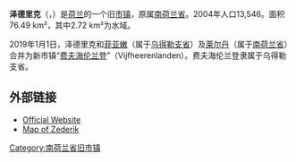 {{Unreferenced|time=2018-08-23T13:30:49+00:00}}
{{Infobox settlement
|image_skyline = 
|imagesize =
|image_caption =
|image_flag = Zederik vlag.svg
|flag_size = 120x100px
|image_shield = Zederik wapen.svg
|shield_size = 120x100px
|image_map = LocatieZederik.png
|mapsize = 250px
|official_name = Zederik<br>泽德里克
|coordinates_display = inline,title
|coordinates_region = NL
|subdivision_type = 国家
|subdivision_name = [[荷兰|荷兰]]
|subdivision_type1 = 省份
|subdivision_name1 = [[乌得勒支省|乌得勒支省]]
|area_footnotes = (2006)
|area_total_km2 = 76.49
|area_land_km2 = 73.77
|area_water_km2 = 2.73
|population_as_of = 2007年1月1日
|population_note = 来源：[[Statistics_Netherlands|CBS]], [http://statline.cbs.nl/ Statline].
|settlement_type = 旧[[市镇_(荷兰)|市镇]]
|population_total = 13465
|population_density_km2 = 183
|timezone = [[Central_European_Time|CET]]
|utc_offset = +1
|timezone_DST = [[Central_European_Summer_Time|CEST]]
|utc_offset_DST = +2
|latd = 51.93
|latNS = N
|longd = 5.17
|longEW = E
|website = [http://www.zederik.nl www.zederik.nl]
}}
'''泽德里克'''（{{lang-nl|Zederik}}，{{pronunciation|Nl-Zederik.ogg}}）是[[荷兰|荷兰]]的一个旧[[市镇_(荷兰)|市镇]]，原属[[南荷兰省|南荷兰省]]。2004年人口13,546。面积76.49 km²，其中2.72 km²为水域。

2019年1月1日，泽德里克和[[菲亞嫩|菲亚嫩]]（属于[[乌得勒支省|乌得勒支省]]）及[[莱尔丹|莱尔丹]]（属于[[南荷蘭省|南荷兰省]]）合并为新市镇“[[费夫海伦兰登|费夫海伦兰登]]”（Vijfheerenlanden）。费夫海伦兰登隶属于乌得勒支省。

==外部链接==
{{commonscat|Zederik}}
*[http://www.zederik.nl Official Website] {{Wayback|url=http://www.zederik.nl/ |date=20110514160701 }}
*[https://web.archive.org/web/20110604224907/http://www.plattegronden.nl/zederik/ Map of Zederik]

[[Category:南荷兰省旧市镇|Category:南荷兰省旧市镇]]